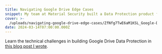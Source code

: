 ```yaml
---
title: Navigating Google Drive Edge Cases
snippet: My team at Material Security built a Data Protection product for Google Drive.
cover: >-
  /uploads/navigating-google-drive-edge-cases/ZfNfg7TwE6aM1KSL_Google-Drive-Edge-Case-Blog-Post-Image.png
date: 2024-03-14T07:00:00.000Z
---
```


Learn the technical challenges in building Google Drive Data Protection in [this blog post I wrote](https://material.security/blog/navigating-google-drive-edge-cases "this blog post I wrote").
